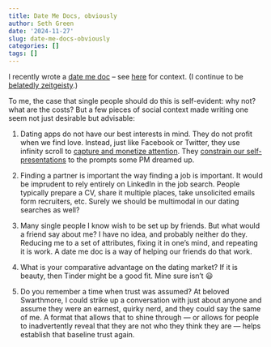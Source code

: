 ```yaml
---
title: Date Me Docs, obviously
author: Seth Green
date: '2024-11-27'
slug: date-me-docs-obviously
categories: []
tags: []
---
```


I recently wrote a [date me doc](https://docs.google.com/document/d/1zyQGt7hMgV3iKj8vKlPMgS1ese2L3-ACGZixJAT0re0/edit?tab=t.0#heading=h.778fyscdi0hf) -- see [here](https://www.nytimes.com/2023/08/02/style/date-me-docs.html) for context. (I continue to be [belatedly zeitgeisty](https://setharielgreen.com/blog/i-ve-been-zeitgeisty-lately/).)

To me, the case that single people should do this is self-evident: why not? what are the costs? But a few pieces of social context made writing one seem not just desirable but advisable:

1.  Dating apps do not have our best interests in mind. They do not profit when we find love. Instead, just like Facebook or Twitter, they use infinity scroll to [capture and monetize attention](https://www.goodreads.com/book/show/57933306-stolen-focus). They [constrain our self-presentations](https://www.nybooks.com/articles/2010/11/25/generation-why/?srsltid=AfmBOorbb1cblet88L1FKWm2wTV7h9ucUhXDrW1y06a-rrDeK_j4a7Op) to the prompts some PM dreamed up.

2.  Finding a partner is important the way finding a job is important. It would be imprudent to rely entirely on LinkedIn in the job search. People typically prepare a CV, share it multiple places, take unsolicited emails form recruiters, etc. Surely we should be multimodal in our dating searches as well?

3.  Many single people I know wish to be set up by friends. But what would a friend say about me? I have no idea, and probably neither do they. Reducing me to a set of attributes, fixing it in one's mind, and repeating it is work. A date me doc is a way of helping our friends do that work.

4.  What is your comparative advantage on the dating market? If it is beauty, then Tinder might be a good fit. Mine sure isn't 😃

5.  Do you remember a time when trust was assumed? At beloved Swarthmore, I could strike up a conversation with just about anyone and assume they were an earnest, quirky nerd, and they could say the same of me. A format that allows that to shine through — or allows for people to inadvertently reveal that they are not who they think they are — helps establish that baseline trust again.
